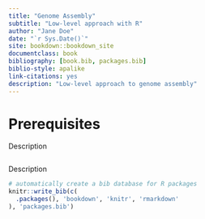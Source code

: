 ```yaml
--- 
title: "Genome Assembly"
subtitle: "Low-level approach with R"
author: "Jane Doe"
date: "`r Sys.Date()`"
site: bookdown::bookdown_site
documentclass: book
bibliography: [book.bib, packages.bib]
biblio-style: apalike
link-citations: yes
description: "Low-level approach to genome assembly"
---
```


# Prerequisites

Description

```r

```

Description

```r
# automatically create a bib database for R packages
knitr::write_bib(c(
  .packages(), 'bookdown', 'knitr', 'rmarkdown'
), 'packages.bib')
```
